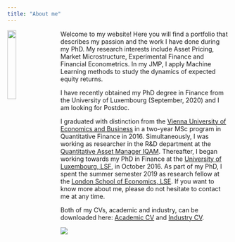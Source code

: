 ```yaml
---
title: "About me"
---
```


<link rel="stylesheet" href="styles.css" type="text/css">

<img src="img/G_Kai.jpg" style="width:20%; border:0px solid; margin-right: 20px" align="left">

Welcome to my website! Here you will find a portfolio that describes my passion and the work I have done during my PhD. My research interests include Asset Pricing, Market Microstructure, Experimental Finance and Financial Econometrics. In my JMP, I apply Machine Learning methods to study the dynamics of expected equity returns.

I have recently obtained my PhD degree in Finance from the University of Luxembourg (September, 2020) and I am looking for Postdoc.

I graduated with distinction from the [Vienna University of Economics and Business](https://www.wu.ac.at/studium/master/quantitative-finance/overview/) in a two-year MSc program in Quantitative Finance in 2016. Simultaneously, I was working as researcher in the R&D department at the [Quantitative Asset Manager IQAM](https://www.iqam.com/). Thereafter, I began working towards my PhD in Finance at the [University of Luxembourg, LSF](https://wwwen.uni.lu/research/fdef/luxembourg_school_of_finance_research/people/gabriel_kaiser), in October 2016. As part of my PhD, I spent the summer semester 2019 as research fellow at the [London School of Economics, LSE](https://www.lse.ac.uk/fmg/). If you want to know more about me, please do not hesitate to contact me at any time. 

Both of my CVs, academic and industry, can be downloaded here: [Academic CV](Academic_CV.pdf) and [Industry CV](CV_EN_A_Industry.pdf).



![](img/bm.gif)